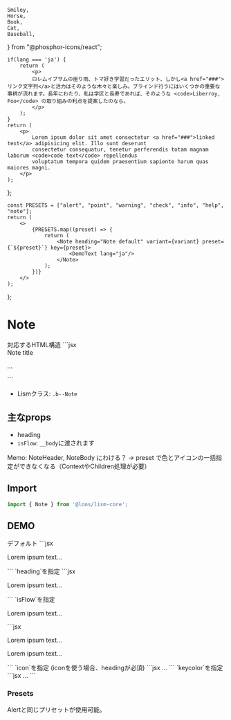 
	Smiley,
	Horse,
	Book,
	Cat,
	Baseball,
} from "@phosphor-icons/react";

	if(lang === 'ja') {
		return (
			<p>
			ロレムイプサムの座り雨、トマ好き学習だったエリット、しかし<a href="###">リンク文字列</a>と活力はそのような木々と楽しみ。ブラインド行うにはいくつかの重要な事柄が流れます。長年にわたり、私は学区と長寿であれば、そのような <code>Liberroy, Foo</code> の取り組みの利点を提案したのなら。
			</p>
		);
	}
	return (
		<p>
			Lorem ipsum dolor sit amet consectetur <a href="###">linked text</a> adipisicing elit. Illo sunt deserunt
			consectetur consequatur, tenetur perferendis totam magnam laborum <code>code text</code> repellendus
			voluptatum tempora quidem praesentium sapiente harum quas maiores magni.
		</p>
	);
};

	const PRESETS = ["alert", "point", "warning", "check", "info", "help", "note"];
	return (
		<>
			{PRESETS.map((preset) => {
				return (
					<Note heading="Note default" variant={variant} preset={`${preset}`} key={preset}>
						<DemoText lang="ja"/>
					</Note>
				);
			})}
		</>
	);
};


# Note

<Demo>
	<Demo.Title>対応するHTML構造</Demo.Title>
	<Demo.Code>
		```jsx
		<div class="c--note">
			<div class="c--note__head l--flex">
				<span class="c--note__heading">Note title</span>
			</div>
			<div class="c--note__body">
				<p>...</p>
			</div>
		</div>
		```
	</Demo.Code>
</Demo>


- Lismクラス: `.b--Note`

## 主なprops

- heading
- `isFlow`: `__body`に渡されます

<MemoBadge>Memo:</MemoBadge>
NoteHeader, NoteBody にわける？ → preset で色とアイコンの一括指定ができなくなる（ContextやChildren処理が必要）
## Import

```js
import { Note } from '@loos/lism-core';
```

## DEMO

<Demo>
	<Demo.Title>
		デフォルト
	</Demo.Title>
	<Demo.Preview p={20}>
		<Note>
			<DemoText lang="ja"/>
		</Note>
	</Demo.Preview>
	<Demo.Code>
	```jsx
	<Note>
		<p>Lorem ipsum text...</p>
	</Note>
	```
	</Demo.Code>
</Demo>


<Demo>
	<Demo.Title>
		`heading`を指定
	</Demo.Title>
	<Demo.Preview p={20}>
		<Note heading="Heading text...">
			<DemoText lang="ja"/>
		</Note>
	</Demo.Preview>
	<Demo.Code>
		```jsx
		<Note heading="Heading text...">
			<p>Lorem ipsum text...</p>
		</Note>
		```
	</Demo.Code>
</Demo>

<Demo>
	<Demo.Title>
		`isFlow`を指定
	</Demo.Title>
	<Demo.Preview p={20}>
		<Note heading="Heading text..." isFlow='s'>
			<p>Lorem ipsum text...</p>
			<DammyText />
		</Note>
	</Demo.Preview>
	<Demo.Code>
		```jsx
		<Note heading="Heading text..." isFlow='s'>
			<p>Lorem ipsum text...</p>
			<p>Lorem ipsum text...</p>
		</Note>
		```
	</Demo.Code>
</Demo>

<Demo>
	<Demo.Title>
		`icon`を指定 (iconを使う場合、headingが必須)
	</Demo.Title>
	<Demo.Preview p={20}>
		<Note heading="Heading text..." icon="note">
			<DemoText lang="ja"/>
		</Note>
	</Demo.Preview>
	<Demo.Code>
		```jsx
		<Note heading="Heading text..." icon="note">
			...
		</Note>
		```
	</Demo.Code>
</Demo>


<Demo>
	<Demo.Title>
		`keycolor`を指定
	</Demo.Title>
	<Demo.Preview p={20}>
		<Note heading="Heading text..." icon="note" keycolor="blue">
			<DemoText lang="ja"/>
		</Note>
	</Demo.Preview>
	<Demo.Code>
		```jsx
		<Note heading="Heading text..." icon="note" keycolor="blue">
			...
		</Note>
		```
	</Demo.Code>
</Demo>


### Presets

Alertと同じプリセットが使用可能。

<Demo>
	<Demo.Preview p={20}>
		<NoteDemos />
	</Demo.Preview>
</Demo>
